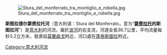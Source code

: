 [[Image:Stura_del_monferrato_tra_montiglio_e_robella.jpg|right]]

'''斯图拉德尔蒙费拉托河'''（意大利语：Stura del Monferrato，意为“'''[[蒙费拉托|蒙费拉托]]的斯图拉河'''”）是[[意大利|意大利]]的河流，屬於[[波河|波河]]的右支流，河道全長36.7公里，平均流量每秒3.2立方米，發源自[[莫蘭森戈|莫蘭森戈]]附近，河口處在[[蓬泰斯圖拉|蓬泰斯圖拉]]附近。

{{coord|45|08|55|N|8|20|51|E|display=title|region:IT_type:river_source:CTR}}

{{Italy-geo-stub}}
[[Category:意大利河流|Category:意大利河流]]